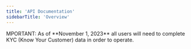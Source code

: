 ```yaml
---
title: 'API Documentation'
sidebarTitle: 'Overview'
---
```


<Warning>
  MPORTANT: As of **November 1, 2023** all users will need to complete KYC (Know Your Customer) data in order to operate.<br />
  
</Warning>

<Card
  title="🛸 GraphQL API"
  href="/english/documentation/api-documentation/graphql-api"
/>

<Card
  title="🚀 API REST"
  href="/english/documentation/api-documentation/api-rest"
/>

